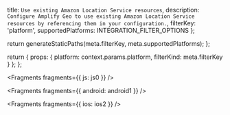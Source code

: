   title: `Use existing Amazon Location Service resources`,
  description: `Configure Amplify Geo to use existing Amazon Location Service resources by referencing them in your configuration.`,
  filterKey: 'platform',
  supportedPlatforms: INTEGRATION_FILTER_OPTIONS
};



  return generateStaticPaths(meta.filterKey, meta.supportedPlatforms);
};

  return {
    props: {
      platform: context.params.platform,
      filterKind: meta.filterKey
    }
  };
};


<Fragments fragments={{ js: js0 }} />


<Fragments fragments={{ android: android1 }} />


<Fragments fragments={{ ios: ios2 }} />
